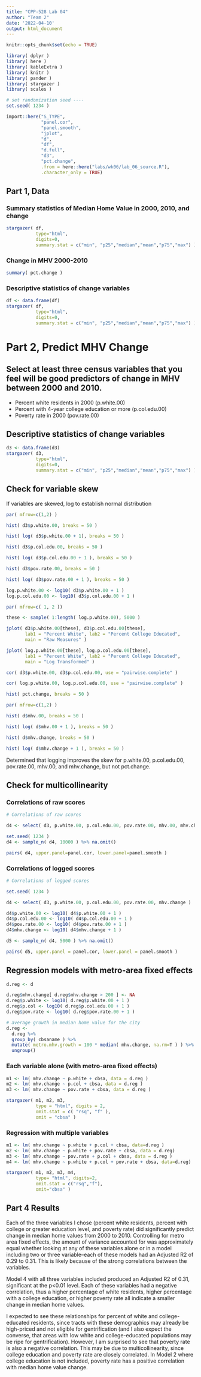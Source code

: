 ```yaml
---
title: "CPP-528 Lab 04"
author: "Team 2"
date: '2022-04-10'
output: html_document
---
```


```r
knitr::opts_chunk$set(echo = TRUE)
```



```r

library( dplyr )
library( here )
library( kableExtra )
library( knitr )
library( pander )
library( stargazer )
library( scales )

# set randomization seed ----
set.seed( 1234 )

import::here("S_TYPE",
             "panel.cor",
             "panel.smooth",
             "jplot",
             "d",
             "df",
             "d.full",
             "d3",
             "pct.change",
             .from = here::here("labs/wk06/lab_06_source.R"),
             .character_only = TRUE)

```


## Part 1, Data


### Summary statistics of Median Home Value in 2000, 2010, and change

```r

stargazer( df, 
           type="html", 
           digits=0, 
           summary.stat = c("min", "p25","median","mean","p75","max") )

```


### Change in MHV 2000-2010

```r

summary( pct.change )

```


### Descriptive statistics of change variables

```r

df <- data.frame(df)
stargazer( df, 
           type="html", 
           digits=0, 
           summary.stat = c("min", "p25","median","mean","p75","max") )

```

# Part 2, Predict MHV Change


## Select at least three census variables that you feel will be good predictors of change in MHV between 2000 and 2010. 

* Percent white residents in 2000 (p.white.00)
* Percent with 4-year college education or more (p.col.edu.00)
* Poverty rate in 2000 (pov.rate.00)


## Descriptive statistics of change variables

```r

d3 <- data.frame(d3)
stargazer( d3, 
           type="html", 
           digits=0, 
           summary.stat = c("min", "p25","median","mean","p75","max") )

```



## Check for variable skew
If variables are skewed, log to establish normal distribution

```r
par( mfrow=c(1,2) )

hist( d3$p.white.00, breaks = 50 )

hist( log( d3$p.white.00 + 1), breaks = 50 )

hist( d3$p.col.edu.00, breaks = 50 )

hist( log( d3$p.col.edu.00 + 1 ), breaks = 50 )

hist( d3$pov.rate.00, breaks = 50 )

hist( log( d3$pov.rate.00 + 1 ), breaks = 50 )

```


```r

log.p.white.00 <- log10( d3$p.white.00 + 1 )
log.p.col.edu.00 <- log10( d3$p.col.edu.00 + 1 )

par( mfrow=c( 1, 2 ))

these <- sample( 1:length( log.p.white.00), 5000 )

jplot( d3$p.white.00[these], d3$p.col.edu.00[these],
       lab1 = "Percent White", lab2 = "Percent College Educated",
       main = "Raw Measures" )

jplot( log.p.white.00[these], log.p.col.edu.00[these],
       lab1 = "Percent White", lab2 = "Percent College Educated",
       main = "Log Transformed" )

```

```r

cor( d3$p.white.00, d3$p.col.edu.00, use = "pairwise.complete" )

cor( log.p.white.00, log.p.col.edu.00, use = "pairwise.complete" )

```


```r

hist( pct.change, breaks = 50 )

par( mfrow=c(1,2) )

hist( d$mhv.00, breaks = 50 )

hist( log( d$mhv.00 + 1 ), breaks = 50 )

hist( d$mhv.change, breaks = 50 )

hist( log( d$mhv.change + 1 ), breaks = 50 )

```

Determined that logging improves the skew for p.white.00, p.col.edu.00, pov.rate.00,
mhv.00, and mhv.change, but not pct.change. 


## Check for multicollinearity  

### Correlations of raw scores

```r
# Correlations of raw scores

d4 <- select( d3, p.white.00, p.col.edu.00, pov.rate.00, mhv.00, mhv.change, pct.change )

set.seed( 1234 )
d4 <- sample_n( d4, 10000 ) %>% na.omit()

pairs( d4, upper.panel=panel.cor, lower.panel=panel.smooth )

```

### Correlations of logged scores

```r
# Correlations of logged scores

set.seed( 1234 )

d4 <- select( d3, p.white.00, p.col.edu.00, pov.rate.00, mhv.change )

d4$p.white.00 <- log10( d4$p.white.00 + 1 )
d4$p.col.edu.00 <- log10( d4$p.col.edu.00 + 1 )
d4$pov.rate.00 <- log10( d4$pov.rate.00 + 1 )
d4$mhv.change <- log10( d4$mhv.change + 1 )

d5 <- sample_n( d4, 5000 ) %>% na.omit()

pairs( d5, upper.panel = panel.cor, lower.panel = panel.smooth )


```


## Regression models with metro-area fixed effects


```r

d.reg <- d

d.reg$mhv.change[ d.reg$mhv.change > 200 ] <- NA
d.reg$p.white <- log10( d.reg$p.white.00 + 1 )
d.reg$p.col <- log10( d.reg$p.col.edu.00 + 1 )
d.reg$pov.rate <- log10( d.reg$pov.rate.00 + 1 )

# average growth in median home value for the city
d.reg <- 
  d.reg %>%
  group_by( cbsaname ) %>%
  mutate( metro.mhv.growth = 100 * median( mhv.change, na.rm=T ) ) %>%
  ungroup() 

```


### Each variable alone (with metro-area fixed effects)

```r

m1 <- lm( mhv.change ~ p.white + cbsa, data = d.reg )
m2 <- lm( mhv.change ~ p.col + cbsa, data = d.reg )
m3 <- lm( mhv.change ~ pov.rate + cbsa, data = d.reg )

stargazer( m1, m2, m3,
           type = "html", digits = 2,
           omit.stat = c( "rsq", "f" ),
           omit = "cbsa" )

```

### Regression with multiple variables

```r


m1 <- lm( mhv.change ~ p.white + p.col + cbsa, data=d.reg )
m2 <- lm( mhv.change ~ p.white + pov.rate + cbsa, data = d.reg)
m3 <- lm( mhv.change ~ pov.rate + p.col + cbsa, data = d.reg )
m4 <- lm( mhv.change ~ p.white + p.col + pov.rate + cbsa, data=d.reg)

stargazer( m1, m2, m3, m4,  
           type= "html", digits=2,
           omit.stat = c("rsq","f"),
           omit="cbsa" )

```


## Part 4 Results

Each of the three variables I chose (percent white residents, percent with college
or greater education level, and poverty rate) did significantly predict change in
median home values from 2000 to 2010. Controlling for metro area fixed effects, the 
amount of variance accounted for was approximately equal whether looking at any 
of these variables alone or in a model including two or three variable--each of
these models had an Adjusted R2 of 0.29 to 0.31. This is likely because of the strong
correlations between the variables. 

Model 4 with all three variables included produced an Adjusted R2 of 0.31, 
significant  at the p<0.01 level. Each of these variables had a negative correlation,
thus a higher percentage of white residents, higher percentage with a college
education, or higher poverty rate all indicate a smaller change in median home values.

I expected to see these relationships for percent of white and college-educated 
residents, since tracts with these demographics may already be high-priced and not
eligible for gentrification (and I also expect the converse, that areas with low 
white and college-educated populations may be ripe for gentrification). However, I
am surprised to see that poverty rate is also a negative correlation. This may be due 
to multicollinearity, since college education and poverty rate are closely correlated. 
In Model 2 where college education is not included, poverty rate has a positive
correlation with median home value change.








